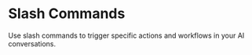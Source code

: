 # Slash Commands

Use slash commands to trigger specific actions and workflows in your AI conversations.